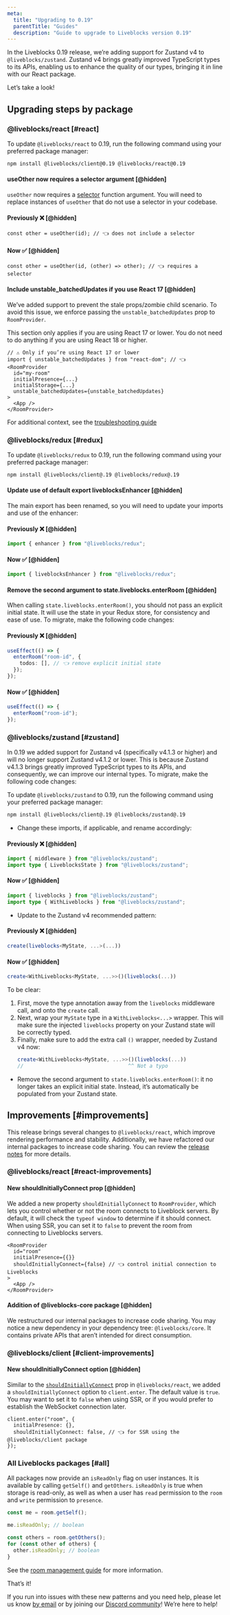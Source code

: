 ```yaml
---
meta:
  title: "Upgrading to 0.19"
  parentTitle: "Guides"
  description: "Guide to upgrade to Liveblocks version 0.19"
---
```


In the Liveblocks 0.19 release, we’re adding support for Zustand v4 to
`@liveblocks/zustand`. Zustand v4 brings greatly improved TypeScript types to
its APIs, enabling us to enhance the quality of our types, bringing it in line
with our React package.

Let’s take a look!

## Upgrading steps by package

### @liveblocks/react [#react]

To update `@liveblocks/react` to 0.19, run the following command using your
preferred package manager:

```bash
npm install @liveblocks/client@0.19 @liveblocks/react@0.19
```

#### useOther now requires a selector argument [@hidden]

`useOther` now requires a
[selector](/docs/api-reference/liveblocks-react#selectors-receive-immutable-data)
function argument. You will need to replace instances of `useOther` that do not
use a selector in your codebase.

#### Previously ❌ [@hidden]

```tsx
const other = useOther(id); // 👈 does not include a selector
```

#### Now ✅ [@hidden]

```tsx
const other = useOther(id, (other) => other); // 👈 requires a selector
```

#### Include unstable_batchedUpdates if you use React 17 [@hidden]

We’ve added support to prevent the stale props/zombie child scenario. To avoid
this issue, we enforce passing the `unstable_batchedUpdates` prop to
`RoomProvider`.

<Banner title="You may not need this">

This section only applies if you are using React 17 or lower. You do not need to
do anything if you are using React 18 or higher.

</Banner>

```tsx highlight="2,8"
// ⚠️ Only if you’re using React 17 or lower
import { unstable_batchedUpdates } from "react-dom"; // 👈
<RoomProvider
  id="my-room"
  initialPresence={...}
  initialStorage={...}
  unstable_batchedUpdates={unstable_batchedUpdates}
>
  <App />
</RoomProvider>
```

For additional context, see the
[troubleshooting guide](/docs/guides/troubleshooting#stale-props-zombie-child)

### @liveblocks/redux [#redux]

To update `@liveblocks/redux` to 0.19, run the following command using your
preferred package manager:

```bash
npm install @liveblocks/client@.19 @liveblocks/redux@.19
```

#### Update use of default export liveblocksEnhancer [@hidden]

The main export has been renamed, so you will need to update your imports and
use of the enhancer:

#### Previously ❌ [@hidden]

```ts
import { enhancer } from "@liveblocks/redux";
```

#### Now ✅ [@hidden]

```ts
import { liveblocksEnhancer } from "@liveblocks/redux";
```

#### Remove the second argument to state.liveblocks.enterRoom [@hidden]

When calling `state.liveblocks.enterRoom()`, you should not pass an explicit
initial state. It will use the state in your Redux store, for consistency and
ease of use. To migrate, make the following code changes:

#### Previously ❌ [@hidden]

```ts
useEffect(() => {
  enterRoom("room-id", {
    todos: [], // 👈 remove explicit initial state
  });
});
```

#### Now ✅ [@hidden]

```ts
useEffect(() => {
  enterRoom("room-id");
});
```

### @liveblocks/zustand [#zustand]

In 0.19 we added support for Zustand v4 (specifically v4.1.3 or higher) and will
no longer support Zustand v4.1.2 or lower. This is because Zustand v4.1.3 brings
greatly improved TypeScript types to its APIs, and consequently, we can improve
our internal types. To migrate, make the following code changes:

To update `@liveblocks/zustand` to 0.19, run the following command using your
preferred package manager:

```bash
npm install @liveblocks/client@.19 @liveblocks/zustand@.19
```

- Change these imports, if applicable, and rename accordingly:

#### Previously ❌ [@hidden]

```ts
import { middleware } from "@liveblocks/zustand";
import type { LiveblocksState } from "@liveblocks/zustand";
```

#### Now ✅ [@hidden]

```ts
import { liveblocks } from "@liveblocks/zustand";
import type { WithLiveblocks } from "@liveblocks/zustand";
```

- Update to the Zustand v4 recommended pattern:

#### Previously ❌ [@hidden]

```ts
create(liveblocks<MyState, ...>(...))
```

#### Now ✅ [@hidden]

```ts
create<WithLiveblocks<MyState, ...>>()(liveblocks(...))
```

To be clear:

1. First, move the type annotation away from the `liveblocks` middleware call,
   and onto the `create` call.
2. Next, wrap your `MyState` type in a `WithLiveblocks<...>` wrapper. This will
   make sure the injected `liveblocks` property on your Zustand state will be
   correctly typed.
3. Finally, make sure to add the extra call `()` wrapper, needed by Zustand v4
   now:
   ```ts
   create<WithLiveblocks<MyState, ...>>()(liveblocks(...))
   //                                  ^^ Not a typo
   ```

- Remove the second argument to `state.liveblocks.enterRoom()`: it no longer
  takes an explicit initial state. Instead, it’s automatically be populated from
  your Zustand state.

## Improvements [#improvements]

This release brings several changes to `@liveblocks/react`, which improve
rendering performance and stability. Additionally, we have refactored our
internal packages to increase code sharing. You can review the
[release notes](https://github.com/liveblocks/liveblocks/releases) for more
details.

### @liveblocks/react [#react-improvements]

#### New shouldInitiallyConnect prop [@hidden]

We added a new property `shouldInitiallyConnect` to `RoomProvider`, which lets
you control whether or not the room connects to Liveblock servers. By default,
it will check the `typeof window` to determine if it should connect. When using
SSR, you can set it to `false` to prevent the room from connecting to Liveblocks
servers.

```tsx highlight="4"
<RoomProvider
  id="room"
  initialPresence={{}}
  shouldInitiallyConnect={false} // 👈 control initial connection to Liveblocks
>
  <App />
</RoomProvider>
```

#### Addition of @liveblocks-core package [@hidden]

We restructured our internal packages to increase code sharing. You may notice a
new dependency in your dependency tree: `@liveblocks/core`. It contains private
APIs that aren’t intended for direct consumption.

### @liveblocks/client [#client-improvements]

#### New shouldInitiallyConnect option [@hidden]

Similar to the [`shouldInitiallyConnect`](#react-shouldInitiallyConnect) prop in
`@liveblocks/react`, we added a `shouldInitiallyConnect` option to
`client.enter`. The default value is `true`. You may want to set it to `false`
when using SSR, or if you would prefer to establish the WebSocket connection
later.

```tsx
client.enter("room", {
  initialPresence: {},
  shouldInitiallyConnect: false, // 👈 for SSR using the @liveblocks/client package
});
```

### All Liveblocks packages [#all]

All packages now provide an `isReadOnly` flag on user instances. It is available
by calling `getSelf()` and `getOthers`. `isReadOnly` is true when storage is
read-only, as well as when a user has `read` permission to the `room` and
`write` permission to `presence`.

```ts highlight="3,5"
const me = room.getSelf();

me.isReadOnly; // boolean

const others = room.getOthers();
for (const other of others) {
  other.isReadOnly; // boolean
}
```

See the [room management guide](/docs/guides/managing-rooms-users-permissions)
for more information.

That’s it!

If you run into issues with these new patterns and you need help, please let us
know [by email](mailto:support@liveblocks.io) or by joining our
[Discord community](/discord)! We’re here to help!
